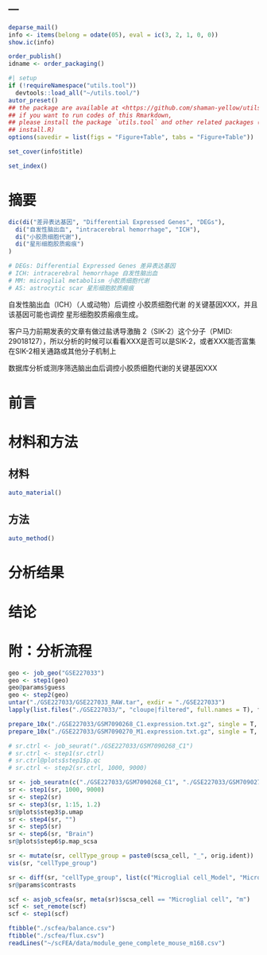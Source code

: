 ---
---

```r
deparse_mail()
info <- items(belong = odate(05), eval = ic(3, 2, 1, 0, 0))
show.ic(info)

order_publish()
idname <- order_packaging()
```

```r
#| setup
if (!requireNamespace("utils.tool"))
  devtools::load_all("~/utils.tool/")
autor_preset()
## the package are available at <https://github.com/shaman-yellow/utils.tool>
## if you want to run codes of this Rmarkdown,
## please install the package `utils.tool` and other related packages (run
## install.R)
options(savedir = list(figs = "Figure+Table", tabs = "Figure+Table"))
```

```r
set_cover(info$title)
```

```r
set_index()
```

# 摘要 {#abstract}

```r
dic(di("差异表达基因", "Differential Expressed Genes", "DEGs"),
  di("自发性脑出血", "intracerebral hemorrhage", "ICH"),
  di("小胶质细胞代谢"),
  di("星形细胞胶质瘢痕")
)

# DEGs: Differential Expressed Genes 差异表达基因
# ICH: intracerebral hemorrhage 自发性脑出血
# MM: microglial metabolism 小胶质细胞代谢
# AS: astrocytic scar 星形细胞胶质瘢痕
```

自发性脑出血（ICH）（人或动物）后调控 小胶质细胞代谢 的关键基因XXX，并且该基因可能也调控 星形细胞胶质瘢痕生成。

客户马力前期发表的文章有做过盐诱导激酶 2（SIK-2）这个分子（PMID: 29018127），所以分析的时候可以看看XXX是否可以是SIK-2，或者XXX能否富集在SIK-2相关通路或其他分子机制上

数据库分析或测序筛选脑出血后调控小胶质细胞代谢的关键基因XXX


# 前言 {#introduction}

# 材料和方法 {#methods}

## 材料

```r
auto_material()
```

## 方法

```r
auto_method()
```

# 分析结果 {#results}

# 结论 {#dis}

# 附：分析流程 {#workflow}

```r
geo <- job_geo("GSE227033")
geo <- step1(geo)
geo@params$guess
geo <- step2(geo)
untar("./GSE227033/GSE227033_RAW.tar", exdir = "./GSE227033")
lapply(list.files("./GSE227033/", "cloupe|filtered", full.names = T), file.remove)

prepare_10x("./GSE227033/GSM7090268_C1.expression.txt.gz", single = T, col.gene = 2:1)
prepare_10x("./GSE227033/GSM7090270_M1.expression.txt.gz", single = T, col.gene = 2:1)
```

```r
# sr.ctrl <- job_seurat("./GSE227033/GSM7090268_C1")
# sr.ctrl <- step1(sr.ctrl)
# sr.ctrl@plots$step1$p.qc
# sr.ctrl <- step2(sr.ctrl, 1000, 9000)
```

```r
sr <- job_seuratn(c("./GSE227033/GSM7090268_C1", "./GSE227033/GSM7090270_M1"), c("Control", "Model"))
sr <- step1(sr, 1000, 9000)
sr <- step2(sr)
sr <- step3(sr, 1:15, 1.2)
sr@plots$step3$p.umap
sr <- step4(sr, "")
sr <- step5(sr)
sr <- step6(sr, "Brain")
sr@plots$step6$p.map_scsa

```

```r
sr <- mutate(sr, cellType_group = paste0(scsa_cell, "_", orig.ident))
vis(sr, "cellType_group")

sr <- diff(sr, "cellType_group", list(c("Microglial cell_Model", "Microglial cell_Control")))
sr@params$contrasts
```

```r
scf <- asjob_scfea(sr, meta(sr)$scsa_cell == "Microglial cell", "m")
scf <- set_remote(scf)
scf <- step1(scf)

ftibble("./scfea/balance.csv")
ftibble("./scfea/flux.csv")
readLines("~/scFEA/data/module_gene_complete_mouse_m168.csv")
```
